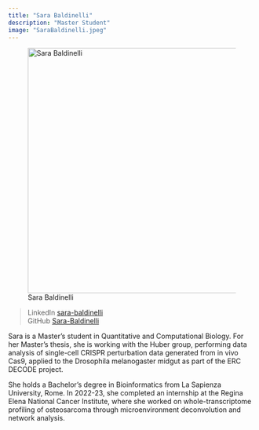 ```yaml
---
title: "Sara Baldinelli"
description: "Master Student"
image: "SaraBaldinelli.jpeg"
---
```


![Sara Baldinelli](SaraBaldinelli.jpg){width=500 fig-align="center"}

>LinkedIn [sara-baldinelli](https://www.linkedin.com/in/sara-baldinelli/) \
>GitHub   [Sara-Baldinelli](https://github.com/Sara-Baldinelli) \

Sara is a Master's student in Quantitative and Computational Biology. For her Master's thesis, she is working with the Huber group, performing data analysis of single-cell CRISPR perturbation data generated from in vivo Cas9, applied to the Drosophila melanogaster midgut as part of the ERC DECODE project.

She holds a Bachelor's degree in Bioinformatics from La Sapienza University, Rome. In 2022-23, she completed an internship at the Regina Elena National Cancer Institute, where she worked on whole-transcriptome profiling of osteosarcoma through microenvironment deconvolution and network analysis.
